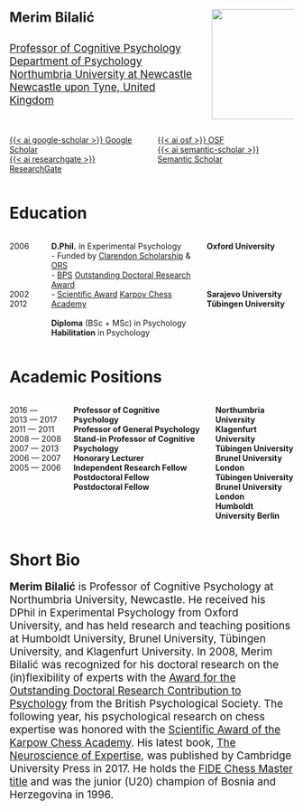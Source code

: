 ::: columns
::: {.column width="70%"}
<span style="font-size: 18pt"/span> **Merim Bilalić**\
<br><span style="font-size: 14pt"/span>[Professor of Cognitive Psychology](https://www.northumbria.ac.uk/about-us/our-staff/b/merim-bilalic/) <br> [Department of Psychology](https://www.northumbria.ac.uk/about-us/academic-departments/psychology/) <br>[Northumbria University at Newcastle](https://www.northumbria.ac.uk) <br> [Newcastle upon Tyne, United Kingdom](https://www.newcastle.gov.uk)
:::

::: {.column width="30%"}
![](Bilalic_Merim_2016_round.png){width="195"}
:::
:::

::: columns
::: {.column width="30%"}
[{{< ai google-scholar >}} Google Scholar](https://scholar.google.com/citations?user=-p44Jc0AAAAJ&hl=enJ)\
[{{< ai researchgate >}} ResearchGate](https://www.researchgate.net/profile/Merim-Bilalic)
:::

::: {.column width="30%"}
[{{< ai osf >}} OSF](https://osf.io/ydn7a/)\
[{{< ai semantic-scholar >}} Semantic Scholar](https://www.semanticscholar.org/author/M.-Bilalic/2446926)
:::
:::

# Education

::: columns
::: {.column width="10%"}
2006 <br> <br> <br> <br> <br> 2002 <br> 2012
:::

::: {.column width="50%"}
**D.Phil.** in Experimental Psychology\
- Funded by [Clarendon Scholarship](https://www.ox.ac.uk/clarendon) & [ORS](https://en.wikipedia.org/wiki/Overseas_Research_Scholarship)\
- [BPS](https://www.bps.org.uk/) [Outstanding Doctoral Research Award](https://www.bps.org.uk/award-outstanding-doctoral-research-contributions-psychology)\
- [Scientific Award](https://de.chessbase.com/post/wienschaftspreis-der-ksa-fr-merim-bilalic) [Karpov Chess Academy](http://www.schachakademie-hockenheim.de/impressum_index.htm)\
<br>**Diploma** (BSc + MSc) in Psychology\
**Habilitation** in Psychology
:::

::: {.column width="30%"}
**Oxford University** <br> <br> <br><br> <br> **Sarajevo University** <br> **Tübingen University**
:::
:::

# Academic Positions

::: columns
::: {.column width="20%"}
2016 --- <br> 2013 --- 2017 <br> 2011 --- 2011 <br> 2008 --- 2008 <br> 2007 --- 2013 <br> 2006 --- 2007 <br> 2005 --- 2006<br>
:::

::: {.column width="50%"}
**Professor of Cognitive Psychology** <br> **Professor of General Psychology** <br> **Stand-in Professor of Cognitive Psychology** <br> **Honorary Lecturer** <br> **Independent Research Fellow** <br> **Postdoctoral Fellow** <br> **Postdoctoral Fellow** <br>
:::

::: {.column width="30%"}
**Northumbria University** <br> **Klagenfurt University** <br> **Tübingen University** <br> **Brunel University London** <br> **Tübingen University** <br> **Brunel University London** <br> **Humboldt University Berlin** <br>
:::
:::

# Short Bio

<span style="font-size: 14pt"/span>**Merim Bilalić** <span style="font-size: 14pt"/span> is Professor of Cognitive Psychology at Northumbria University, Newcastle. He received his DPhil in Experimental Psychology from Oxford University, and has held research and teaching positions at Humboldt University, Brunel University, Tübingen University, and Klagenfurt University. In 2008, Merim Bilalić was recognized for his doctoral research on the (in)flexibility of experts with the [Award for the Outstanding Doctoral Research Contribution to Psychology](https://www.bps.org.uk/award-outstanding-doctoral-research-contributions-psychology) from the British Psychological Society. The following year, his psychological research on chess expertise was honored with the [Scientific Award of the Karpow Chess Academy](https://de.chessbase.com/post/wienschaftspreis-der-ksa-fr-merim-bilalic). His latest book, [The Neuroscience of Expertise](https://www.cambridge.org/core/books/the-neuroscience-of-expertise/CA92349C4DDFF183B609C202775FBED0), was published by Cambridge University Press in 2017. He holds the [FIDE Chess Master title](https://ratings.fide.com/profile/14401118) and was the junior (U20) champion of Bosnia and Herzegovina in 1996.
